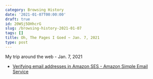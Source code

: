 ```yaml
---
category: Browsing History
date: '2021-01-07T00:00:00'
draft: true
id: 20WSj5OHhcrG
slug: /browsing-history-2021-01-07
tags: []
title: Oh, The Pages I Goed ~ Jan. 7, 2021
type: post
---
```


My trip around the web - Jan. 7, 2021

- [Verifying email addresses in Amazon SES - Amazon Simple Email Service](https://docs.aws.amazon.com/ses/latest/DeveloperGuide/verify-email-addresses.html)